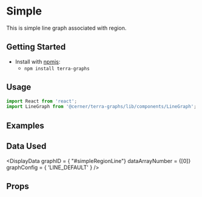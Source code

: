 
# Simple

This is simple line graph associated with region.

## Getting Started

- Install with [npmjs](https://www.npmjs.com):
  - `npm install terra-graphs`

## Usage

```jsx
import React from 'react';
import LineGraph from '@cerner/terra-graphs/lib/components/LineGraph';
```
## Examples
<LineGraph />

## Data Used
<DisplayData graphID = { "#simpleRegionLine"} dataArrayNumber = {[0]} graphConfig = { 'LINE_DEFAULT' } />

## Props
<PropsTable />